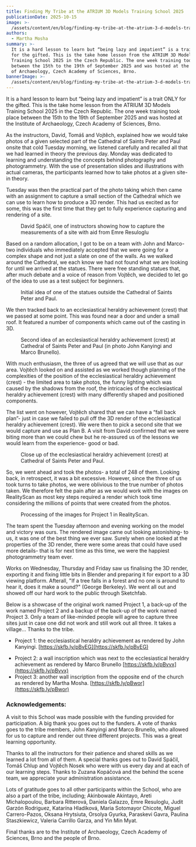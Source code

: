 ```yaml
---
title: Finding My Tribe at the ATRIUM 3D Models Training School 2025
publicationDate: 2025-10-15
image: >-
  /assets/content/en/blog/finding-my-tribe-at-the-atrium-3-d-models-training-school-2025/image.jpg
authors:
  - Martha Mosha
summary: >-
  It is a hard lesson to learn but “being lazy and impatient” is a trait ONLY
  for the gifted. This is the take home lesson from the ATRIUM 3D Models
  Training School 2025 in the Czech Republic. The one week training took place
  between the 15th to the 19th of September 2025 and was hosted at the Institute
  of Archaeology, Czech Academy of Sciences, Brno.
bannerImage: >-
  /assets/content/en/blog/finding-my-tribe-at-the-atrium-3-d-models-training-school-2025/bannerImage.jpg
---
```

It is a hard lesson to learn but “being lazy and impatient” is a trait ONLY for the gifted. This is the take home lesson from the ATRIUM 3D Models Training School 2025 in the Czech Republic. The one week training took place between the 15th to the 19th of September 2025 and was hosted at the Institute of Archaeology, Czech Academy of Sciences, Brno.

As the instructors, David, Tomáš and Vojtěch, explained how we would take photos of a given selected part of the Cathedral of Saints Peter and Paul onsite that cold Tuesday morning, we listened carefully and recalled all that we had learned in theory the previous day. Monday was dedicated to learning and understanding the concepts behind photography and photogrammetry. With the use of presentation slides and illustrations with actual cameras, the participants learned how to take photos at a given site- in theory.

Tuesday was then the practical part of the photo taking which then came with an assignment to capture a small section of the Cathedral which we can use to learn how to produce a 3D render. This had us excited as for some, this was the first time that they get to fully experience capturing and rendering of a site.

<Figure src="/assets/content/en/blog/finding-my-tribe-at-the-atrium-3-d-models-training-school-2025/sk2.jpg" alt="A person with a camera in hand and another squatting on the ground with a tape measure in hand- both are in front of a wall." alignment="center">
  David Spáčil, one of instructors showing how to capture the measurements of a site with aid from Emre Resuloglu
</Figure>

Based on a random allocation, I got to be on a team with John and Marco- two individuals who immediately accepted that we were going for a complex shape and not just a slate on one of the walls. As we walked around the Cathedral, we each know we had not found what we are looking for until we arrived at the statues. There were free standing statues that, after much debate and a voice of reason from Vojtěch, we decided to let go of the idea to use as a test subject for beginners.

<Figure src="/assets/content/en/blog/finding-my-tribe-at-the-atrium-3-d-models-training-school-2025/sll3.jpg" alt="A statue of a human standing in robes with a golden halo." alignment="center">
  Initial idea of one of the statues outside the Cathedral of Saints Peter and Paul.
</Figure>

We then tracked back to an ecclesiastical heraldry achievement (crest) that we passed at some point. This was found near a door and under a small roof. It featured a number of components which came out of the casting in 3D.

<Figure src="/assets/content/en/blog/finding-my-tribe-at-the-atrium-3-d-models-training-school-2025/sk4.jpg" alt="Two people standing outside a closed door- one with a camera in hand." alignment="center">
  Second idea of an ecclesiastical heraldry achievement (crest) at Cathedral of Saints Peter and Paul (in photo John Kanyingi and Marco Brunello).&#x20;
</Figure>

With much enthusiasm, the three of us agreed that we will use that as our area. Vojtěch looked on and assisted as we worked though planning of the complexities of the position of the ecclesiastical heraldry achievement (crest) - the limited area to take photos, the funny lighting which was caused by the shadows from the roof, the intricacies of the ecclesiastical heraldry achievement (crest) with many differently shaped and positioned components.

The list went on however, Vojtěch shared that we can have a “fall back plan”- just in case we failed to pull off the 3D render of the ecclesiastical heraldry achievement (crest). We were then to pick a second site that we would capture and use as Plan B. A visit from David confirmed that we were biting more than we could chew but he re-assured us of the lessons we would learn from the experience- good or bad.

<Figure src="/assets/content/en/blog/finding-my-tribe-at-the-atrium-3-d-models-training-school-2025/sk5.jpg" alt="Close up of a crest on a wall with parts pulling off from the wall." alignment="center">
  Close up of the ecclesiastical heraldry achievement (crest) at Cathedral of Saints Peter and Paul.
</Figure>

So, we went ahead and took the photos- a total of 248 of them. Looking back, in retrospect, it was a bit excessive. However, since the three of us took turns to take photos, we were oblivious to the true number of photos taken. We therefore felt the pain after as we would work with the images on RealityScan as most key steps required a render which took time considering the millions of points that were created from the photos.

<Figure src="/assets/content/en/blog/finding-my-tribe-at-the-atrium-3-d-models-training-school-2025/sk6.jpg" alt="Image of a computer on a table with some text, illustrations and image thumbnails on the screen." alignment="center">
  Processing of the images for Project 1 in RealityScan.
</Figure>

The team spent the Tuesday afternoon and evening working on the model and victory was ours. The rendered image came out looking astonishing- to us, it was one of the best thing we ever saw. Surely when one looked at the properties of the 3D render, there were some areas that could have used more details- that is for next time as this time, we were the happiest photogrammetry team ever.

Works on Wednesday, Thursday and Friday saw us finalising the 3D render, exporting it and fixing little bits in Blender and preparing it for export to a 3D viewing platform. Afterall, "If a tree falls in a forest and no one is around to hear it, does it make a sound?" (George Berkeley). We went all out and showed off our hard work to the public through Sketchfab.

Below is a showcase of the original work named Project 1, a back-up of the work named Project 2 and a backup of the back-up of the work named Project 3. Only a team of like-minded people will agree to capture three sites just in case one did not work and still work out all three. It takes a village… Thanks to the tribe.

* Project 1: the ecclesiastical heraldry achievement as rendered by John Kanyingi. [https://skfb.ly/pBvEG](https://skfb.ly/pBvEG)

- Project 2: a wall inscription which was next to the ecclesiastical heraldry achievement as rendered by Marco Brunello [https://skfb.ly/pBvvx](https://skfb.ly/pBvvx)
- Project 3: another wall inscription from the opposite end of the church as rendered by Martha Mosha. [https://skfb.ly/pBwor](https://skfb.ly/pBwor)

### Acknowledgements:&#x20;

A visit to this School was made possible with the funding provided for participation. A big thank you goes out to the funders. A vote of thanks goes to the tribe members, John Kanyingi and Marco Brunello, who allowed for us to capture and render out three different projects. This was a great learning opportunity.

Thanks to all the instructors for their patience and shared skills as we learned a lot from all of them. A special thanks goes out to David Spáčil, Tomáš Chlup and Vojtěch Nosek who were with us every day and at each of our learning steps. Thanks to Zuzana Kopáčová and the behind the scene team, we appreciate your administration assistance.

Lots of gratitude goes to all other participants within the School, who are also a part of the tribe, including; Akinbowale Akintayo, Areti Michalopoulou, Barbara Ritterová, Daniela Galazzo, Emre Resuloglu, Judit Garzón Rodriguez, Katarína Hladíková, Maria Sotomayor Chicote, Miguel Carrero-Pazos, Oksana Hrytsiuta, Orsolya Gyurka, Paraskevi Gavra, Paulina Staszkiewicz, Valeria Carrillo Garza, and Yin Min Myat.

Final thanks are to the Institute of Archaeology, Czech Academy of Sciences, Brno and the people of Brno.
